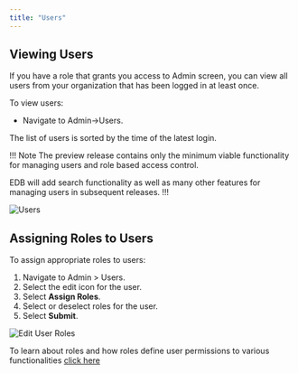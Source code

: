 ```yaml
---
title: "Users"
---
```


## Viewing Users
If you have a role that grants you  access to Admin screen, you can view all users from your organization that has been logged in at least once.

To view users:
- Navigate to Admin->Users.

The list of users is sorted by the time of the latest login.

!!! Note
The preview release contains only the minimum viable functionality for managing users and role based access control.

EDB will add search functionality as well as many other features for managing users in subsequent releases.
!!!

![Users](images/users.png "Users")

## Assigning Roles to Users
To assign appropriate roles to users:
1. Navigate to Admin > Users.
2. Select the edit icon for the user.
3. Select **Assign Roles**.
4. Select or deselect roles for the user.
5. Select **Submit**.


![Edit User Roles](images/edit-user.png "Edit User Roles")

To learn about roles and how roles define user permissions to various functionalities [click here](https://docs.google.com/document/d/13GyHBRYt8fpNINQU6JcqEnuJI7fv33tJzIaPF4_Pcp4/edit#)

